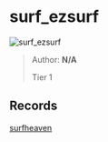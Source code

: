 
# surf_ezsurf

![surf_ezsurf](https://raw.githubusercontent.com/Sayt123/SurfMapPics/Maps-and-bonuses/csgo/surf_ezsurf.jpg)

> Author: **N/A**
>
> Tier 1

## Records

[surfheaven](https://surfheaven.eu/map/surf_ezsurf)
